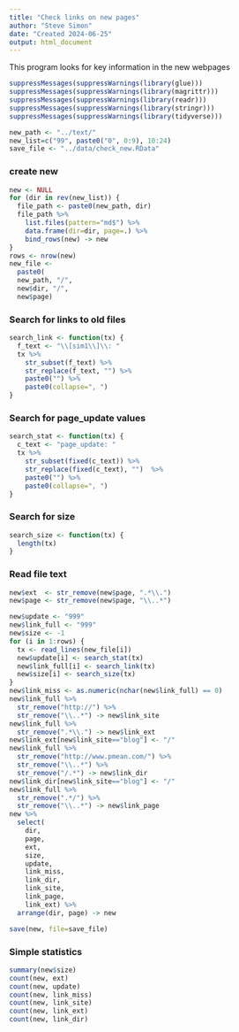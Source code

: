 ```yaml
---
title: "Check links on new pages"
author: "Steve Simon"
date: "Created 2024-06-25"
output: html_document
---
```

  
This program looks for key information in the new webpages

```r
suppressMessages(suppressWarnings(library(glue)))
suppressMessages(suppressWarnings(library(magrittr)))
suppressMessages(suppressWarnings(library(readr)))
suppressMessages(suppressWarnings(library(stringr)))
suppressMessages(suppressWarnings(library(tidyverse)))

new_path <- "../text/"
new_list=c("99", paste0("0", 0:9), 10:24)
save_file <- "../data/check_new.RData"
```

### create new

```r
new <- NULL
for (dir in rev(new_list)) {
  file_path <- paste0(new_path, dir)
  file_path %>%
    list.files(pattern="md$") %>%
    data.frame(dir=dir, page=.) %>%
    bind_rows(new) -> new
}
rows <- nrow(new)
new_file <-
  paste0(
  new_path, "/",
  new$dir, "/",
  new$page)
```

### Search for links to old files

```r
search_link <- function(tx) {
  f_text <- "\\[sim1\\]\\: "
  tx %>%
    str_subset(f_text) %>%
    str_replace(f_text, "") %>%
    paste0("") %>%
    paste0(collapse=", ")
}
```

### Search for page_update values

```r
search_stat <- function(tx) {
  c_text <- "page_update: "
  tx %>%
    str_subset(fixed(c_text)) %>%
    str_replace(fixed(c_text), "")  %>%
    paste0("") %>%
    paste0(collapse=", ")
}
```

### Search for size

```r
search_size <- function(tx) {
  length(tx)
}
```

### Read file text

```r
new$ext  <- str_remove(new$page, ".*\\.")
new$page <- str_remove(new$page, "\\..*")

new$update <- "999"
new$link_full <- "999"
new$size <- -1
for (i in 1:rows) {
  tx <- read_lines(new_file[i])
  new$update[i] <- search_stat(tx)
  new$link_full[i] <- search_link(tx)
  new$size[i] <- search_size(tx)
}
new$link_miss <- as.numeric(nchar(new$link_full) == 0)
new$link_full %>%
  str_remove("http://") %>%
  str_remove("\\..*") -> new$link_site
new$link_full %>%
  str_remove(".*\\.") -> new$link_ext
new$link_ext[new$link_site=="blog"] <- "/"
new$link_full %>%
  str_remove("http://www.pmean.com/") %>%
  str_remove("\\..*") %>%
  str_remove("/.*") -> new$link_dir
new$link_dir[new$link_site=="blog"] <- "/"
new$link_full %>%
  str_remove(".*/") %>%
  str_remove("\\..*") -> new$link_page
new %>%
  select(
    dir, 
    page, 
    ext, 
    size,
    update,
    link_miss,
    link_dir,
    link_site,
    link_page,
    link_ext) %>%
  arrange(dir, page) -> new

save(new, file=save_file)
```

### Simple statistics

```r
summary(new$size)
count(new, ext)
count(new, update)
count(new, link_miss)
count(new, link_site)
count(new, link_ext)
count(new, link_dir)
```
